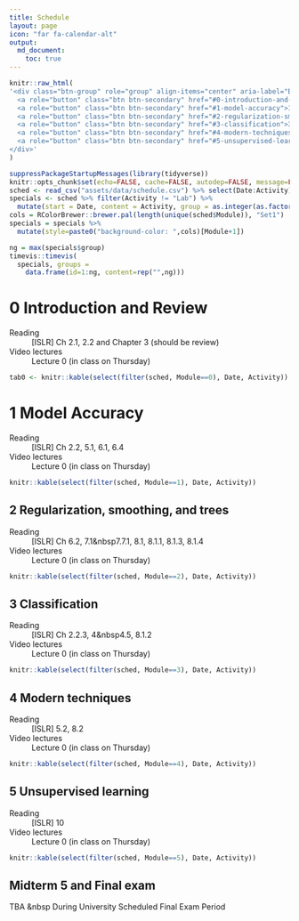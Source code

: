 ```yaml
---
title: Schedule
layout: page
icon: "far fa-calendar-alt"
output: 
  md_document:
    toc: true
---
```




```r
knitr::raw_html(
'<div class="btn-group" role="group" align-items="center" aria-label="Basic example">
  <a role="button" class="btn btn-secondary" href="#0-introduction-and-review">0 Intro</a>
  <a role="button" class="btn btn-secondary" href="#1-model-accuracy">1 Model Checks</a>
  <a role="button" class="btn btn-secondary" href="#2-regularization-smoothing-and-trees">2 Regression</button>
  <a role="button" class="btn btn-secondary" href="#3-classification">3 Classification</a>
  <a role="button" class="btn btn-secondary" href="#4-modern-techniques">4 Modern</a>
  <a role="button" class="btn btn-secondary" href="#5-unsupervised-learning">5 Unsupervised</a>
</div>'
)
```

```r
suppressPackageStartupMessages(library(tidyverse))
knitr::opts_chunk$set(echo=FALSE, cache=FALSE, autodep=FALSE, message=FALSE, warning=FALSE)
sched <- read_csv("assets/data/schedule.csv") %>% select(Date:Activity)
specials <- sched %>% filter(Activity != "Lab") %>% 
  mutate(start = Date, content = Activity, group = as.integer(as.factor(Activity)))
cols = RColorBrewer::brewer.pal(length(unique(sched$Module)), "Set1")
specials = specials %>% 
  mutate(style=paste0("background-color: ",cols)[Module+1])
```

```r
ng = max(specials$group)
timevis::timevis(
  specials, groups = 
    data.frame(id=1:ng, content=rep("",ng)))
```



# 0 Introduction and Review
<a name="0intro"></a>

Reading 
: [ISLR] Ch 2.1, 2.2  and Chapter 3 (should be review)

Video lectures
: Lecture 0 (in class on Thursday)

```r
tab0 <- knitr::kable(select(filter(sched, Module==0), Date, Activity))
```

# 1 Model Accuracy
<a name="1model"></a>

Reading 
: [ISLR] Ch 2.2, 5.1, 6.1, 6.4

Video lectures
: Lecture 0 (in class on Thursday)

```r
knitr::kable(select(filter(sched, Module==1), Date, Activity))
```

## 2 Regularization, smoothing, and trees
<a name="2reg"></a>

Reading 
: [ISLR] Ch 6.2, 7.1&nbsp7.7.1, 8.1, 8.1.1, 8.1.3, 8.1.4

Video lectures
: Lecture 0 (in class on Thursday)

```r
knitr::kable(select(filter(sched, Module==2), Date, Activity))
```


## 3 Classification
<a name="3class"></a>

Reading 
: [ISLR] Ch 2.2.3, 4&nbsp4.5, 8.1.2

Video lectures
: Lecture 0 (in class on Thursday)

```r
knitr::kable(select(filter(sched, Module==3), Date, Activity))
```


## 4 Modern techniques
<a name="4modern"></a>

Reading 
: [ISLR] 5.2, 8.2

Video lectures
: Lecture 0 (in class on Thursday)

```r
knitr::kable(select(filter(sched, Module==4), Date, Activity))
```

## 5 Unsupervised learning
<a name="5unsup"></a>

Reading 
: [ISLR] 10

Video lectures
: Lecture 0 (in class on Thursday)

```r
knitr::kable(select(filter(sched, Module==5), Date, Activity))
```

## Midterm 5 and Final exam

TBA &nbsp During University Scheduled Final Exam Period
